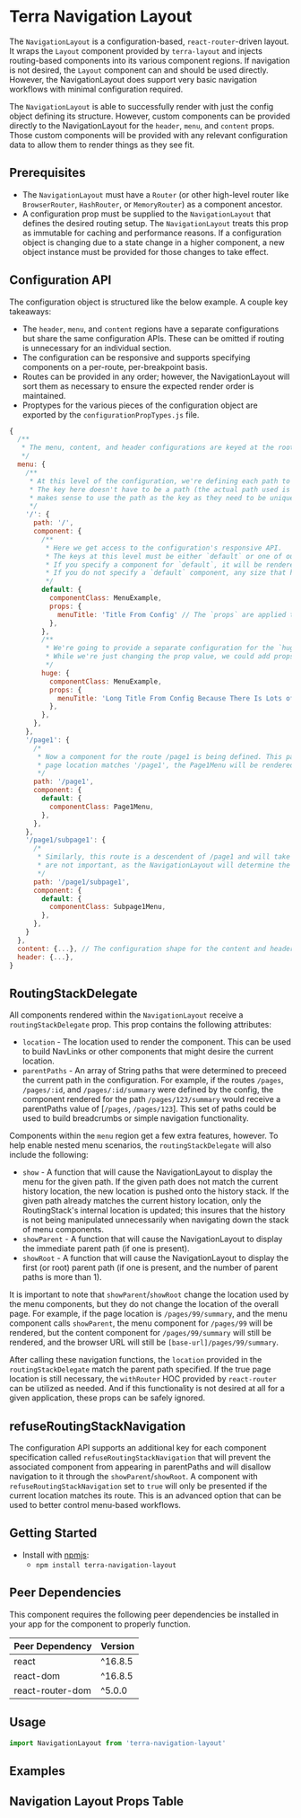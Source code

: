 

<Badge />

# Terra Navigation Layout

The `NavigationLayout` is a configuration-based, `react-router`-driven layout. It wraps the `Layout` component provided by `terra-layout` and injects routing-based components into its various component regions. If navigation is not desired, the `Layout` component can and should be used directly. However, the NavigationLayout does support very basic navigation workflows with minimal configuration required.

The `NavigationLayout` is able to successfully render with just the config object defining its structure. However, custom components can be provided directly to the NavigationLayout for the `header`, `menu`, and `content` props. Those custom components will be provided with any relevant configuration data to allow them to render things as they see fit.

## Prerequisites
* The `NavigationLayout` must have a `Router` (or other high-level router like `BrowserRouter`, `HashRouter`, or `MemoryRouter`) as a component ancestor.
* A configuration prop must be supplied to the `NavigationLayout` that defines the desired routing setup. The `NavigationLayout` treats this prop as immutable for caching and performance reasons. If a configuration object is changing due to a state change in a higher component, a new object instance must be provided for those changes to take effect.

## Configuration API

The configuration object is structured like the below example. A couple key takeaways:
* The `header`, `menu`, and `content` regions have a separate configurations but share the same configuration APIs. These can be omitted if routing is unnecessary for an individual section.
* The configuration can be responsive and supports specifying components on a per-route, per-breakpoint basis.
* Routes can be provided in any order; however, the NavigationLayout will sort them as necessary to ensure the expected render order is maintained.
* Proptypes for the various pieces of the configuration object are exported by the `configurationPropTypes.js` file.

```js
{
  /**
   * The menu, content, and header configurations are keyed at the root of the object.
   */
  menu: {
    /**
     * At this level of the configuration, we're defining each path to which we want to match.
     * The key here doesn't have to be a path (the actual path used is specified within), but generally it
     * makes sense to use the path as the key as they need to be unique anyway.
     */
    '/': {
      path: '/',
      component: {
        /**
         * Here we get access to the configuration's responsive API.
         * The keys at this level must be either `default` or one of our supported breakpoints (`tiny`, `small`, `medium`, `large`, `huge`)
         * If you specify a component for `default`, it will be rendered for any size that isn't overridden.
         * If you do not specify a `default` component, any size that has no defined component will simply not be rendered.
         */
        default: {
          componentClass: MenuExample,
          props: {
            menuTitle: 'Title From Config' // The `props` are applied to the given componentClass when instantiated.
          },
        },
        /**
         * We're going to provide a separate configuration for the `huge` breakpoint that has a different prop value.
         * While we're just changing the prop value, we could add props, remove them, or provide a different componentClass entirely.
         */
        huge: {
          componentClass: MenuExample,
          props: {
            menuTitle: 'Long Title From Config Because There Is Lots of Space (Cause The Size Is Huge)'
          },
        },
      },
    },
    '/page1': {
      /*
       * Now a component for the route /page1 is being defined. This path is a descendent of the route above (/), so when the
       * page location matches '/page1', the Page1Menu will be rendered instead of the MenuExample.
       */
      path: '/page1',
      component: {
        default: {
          componentClass: Page1Menu,
        },
      },
    },
    '/page1/subpage1': {
      /*
       * Similarly, this route is a descendent of /page1 and will take precedent over it when the location matches. The order of these configurations
       * are not important, as the NavigationLayout will determine the parent-child relationships and render things accordingly.
       */
      path: '/page1/subpage1',
      component: {
        default: {
          componentClass: Subpage1Menu,
        },
      },
    }
  },
  content: {...}, // The configuration shape for the content and header sections is the same as that of the menu section.
  header: {...},
}
```

## RoutingStackDelegate

All components rendered within the `NavigationLayout` receive a `routingStackDelegate` prop. This prop contains the following attributes:
* `location` - The location used to render the component. This can be used to build NavLinks or other components that might desire the current location.
* `parentPaths` - An array of String paths that were determined to preceed the current path in the configuration. For example, if the routes `/pages`, `/pages/:id`, and `/pages/:id/summary` were defined by the config, the component rendered for the path `/pages/123/summary` would receive a parentPaths value of [`/pages`, `/pages/123`]. This set of paths could be used to build breadcrumbs or simple navigation functionality.

Components within the `menu` region get a few extra features, however. To help enable nested menu scenarios, the `routingStackDelegate` will also include the following:
* `show` - A function that will cause the NavigationLayout to display the menu for the given path. If the given path does not match the current history location, the new location is pushed onto the history stack. If the given path already matches the current history location, only the RoutingStack's internal location is updated; this insures that the history is not being manipulated unnecessarily when navigating down the stack of menu components.
* `showParent` - A function that will cause the NavigationLayout to display the immediate parent path (if one is present).
* `showRoot` - A function that will cause the NavigationLayout to display the first (or root) parent path (if one is present, and the number of parent paths is more than 1).

It is important to note that `showParent`/`showRoot` change the location used by the menu components, but they do not change the location of the overall page. For example, if the page location is `/pages/99/summary`, and the menu component calls `showParent`, the menu component for `/pages/99` will be rendered, but the content component for `/pages/99/summary` will still be rendered, and the browser URL will still be `[base-url]/pages/99/summary`.

After calling these navigation functions, the `location` provided in the `routingStackDelegate` match the parent path specified. If the true page location is still necessary, the `withRouter` HOC provided by `react-router` can be utilized as needed. And if this functionality is not desired at all for a given application, these props can be safely ignored.

## refuseRoutingStackNavigation

The configuration API supports an additional key for each component specification called `refuseRoutingStackNavigation` that will prevent the associated component from appearing in parentPaths and will disallow navigation to it through the `showParent`/`showRoot`. A component with `refuseRoutingStackNavigation` set to `true` will only be presented if the current location matches its route. This is an advanced option that can be used to better control menu-based workflows.

## Getting Started

- Install with [npmjs](https://www.npmjs.com):
  - `npm install terra-navigation-layout`

<!-- AUTO-GENERATED-CONTENT:START Peer Dependencies -->
## Peer Dependencies

This component requires the following peer dependencies be installed in your app for the component to properly function.

| Peer Dependency | Version |
|-|-|
| react | ^16.8.5 |
| react-dom | ^16.8.5 |
| react-router-dom | ^5.0.0 |

<!-- AUTO-GENERATED-CONTENT:END -->

## Usage

``` js
import NavigationLayout from 'terra-navigation-layout'
```

## Examples 
<NavigationLayoutStandard title='Example Navigation Layout' />

## Navigation Layout Props Table
<NavigationLayoutPropsTable />
